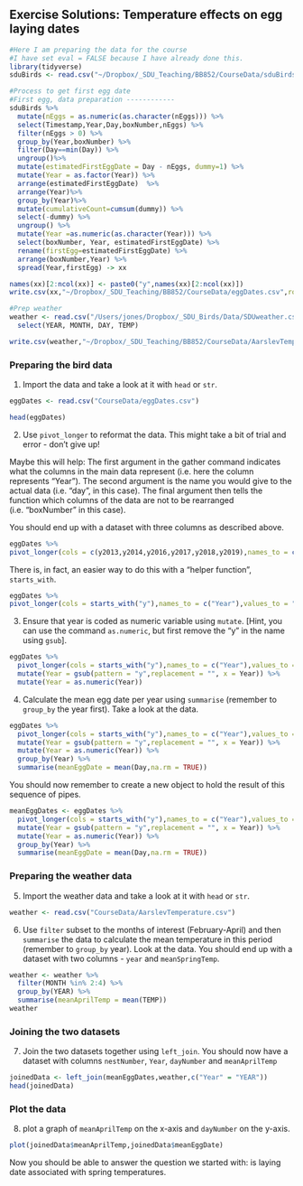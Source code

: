 ## Exercise Solutions: Temperature effects on egg laying dates

```r
#Here I am preparing the data for the course
#I have set eval = FALSE because I have already done this.
library(tidyverse)
sduBirds <- read.csv("~/Dropbox/_SDU_Teaching/BB852/CourseData/sduBirds.csv")

#Process to get first egg date
#First egg, data preparation ------------
sduBirds %>%
  mutate(nEggs = as.numeric(as.character(nEggs))) %>%
  select(Timestamp,Year,Day,boxNumber,nEggs) %>%
  filter(nEggs > 0) %>%
  group_by(Year,boxNumber) %>%
  filter(Day==min(Day)) %>%
  ungroup()%>%
  mutate(estimatedFirstEggDate = Day - nEggs, dummy=1) %>%
  mutate(Year = as.factor(Year)) %>%
  arrange(estimatedFirstEggDate)  %>%
  arrange(Year)%>%
  group_by(Year)%>%
  mutate(cumulativeCount=cumsum(dummy)) %>% 
  select(-dummy) %>%
  ungroup() %>%
  mutate(Year =as.numeric(as.character(Year))) %>%
  select(boxNumber, Year, estimatedFirstEggDate) %>%
  rename(firstEgg=estimatedFirstEggDate) %>%
  arrange(boxNumber,Year) %>%
  spread(Year,firstEgg) -> xx

names(xx)[2:ncol(xx)] <- paste0("y",names(xx)[2:ncol(xx)])
write.csv(xx,"~/Dropbox/_SDU_Teaching/BB852/CourseData/eggDates.csv",row.names = FALSE)

#Prep weather
weather <- read.csv("/Users/jones/Dropbox/_SDU_Birds/Data/SDUweather.csv") %>%
  select(YEAR, MONTH, DAY, TEMP)

write.csv(weather,"~/Dropbox/_SDU_Teaching/BB852/CourseData/AarslevTemperature.csv",row.names = FALSE)
```


### Preparing the bird data



1. Import the data and take a look at it  with `head` or `str`.

```r
eggDates <- read.csv("CourseData/eggDates.csv")
```
```r
head(eggDates)
```

2. Use `pivot_longer` to reformat the data. This might take a bit of trial and error - don't give up! 

Maybe this will help: The first argument in the gather command indicates what the columns in the main data represent (i.e. here the column represents "Year"). The second argument is the name you would give to the actual data (i.e. "day", in this case). The final argument then tells the function which columns of the data are not to be rearranged (i.e. "boxNumber" in this case).

You should end up with a dataset with three columns as described above.
```r
eggDates %>% 
pivot_longer(cols = c(y2013,y2014,y2016,y2017,y2018,y2019),names_to = c("Year"),values_to = "Day")
```

There is, in fact, an easier way to do this with a "helper function", `starts_with`.

```r
eggDates %>% 
pivot_longer(cols = starts_with("y"),names_to = c("Year"),values_to = "Day")
```


3. Ensure that year is coded as numeric variable using `mutate`. [Hint, you can use the command `as.numeric`, but first remove the "y" in the name using `gsub`].

```r
eggDates %>% 
  pivot_longer(cols = starts_with("y"),names_to = c("Year"),values_to = "Day") %>% 
  mutate(Year = gsub(pattern = "y",replacement = "", x = Year)) %>% 
  mutate(Year = as.numeric(Year))
```

4. Calculate the mean egg date per year using `summarise` (remember to `group_by` the year first). Take a look at the data.

```r
eggDates %>% 
  pivot_longer(cols = starts_with("y"),names_to = c("Year"),values_to = "Day") %>% 
  mutate(Year = gsub(pattern = "y",replacement = "", x = Year)) %>% 
  mutate(Year = as.numeric(Year)) %>% 
  group_by(Year) %>% 
  summarise(meanEggDate = mean(Day,na.rm = TRUE))
```

You should now remember to create a new object to hold the result of this sequence of pipes.

```r
meanEggDates <- eggDates %>% 
  pivot_longer(cols = starts_with("y"),names_to = c("Year"),values_to = "Day") %>% 
  mutate(Year = gsub(pattern = "y",replacement = "", x = Year)) %>% 
  mutate(Year = as.numeric(Year)) %>% 
  group_by(Year) %>% 
  summarise(meanEggDate = mean(Day,na.rm = TRUE))
```

### Preparing the weather data


5. Import the weather data and take a look at it with `head` or `str`.

```r
weather <- read.csv("CourseData/AarslevTemperature.csv")
```

6. Use `filter` subset to the months of interest (February-April) and then `summarise` the data to calculate the mean temperature in this period (remember to `group_by` year). Look at the data. You should end up with a dataset with two columns - `year` and `meanSpringTemp`. 

```r
weather <- weather %>%
  filter(MONTH %in% 2:4) %>%
  group_by(YEAR) %>%
  summarise(meanAprilTemp = mean(TEMP))
weather
```

### Joining the two datasets

7. Join the two datasets together using `left_join`. You should now have a dataset with columns `nestNumber`, `Year`,  `dayNumber` and `meanAprilTemp`

```r
joinedData <- left_join(meanEggDates,weather,c("Year" = "YEAR"))
head(joinedData)
```


### Plot the data

8. plot a graph of `meanAprilTemp` on the x-axis and `dayNumber` on the y-axis.

```r
plot(joinedData$meanAprilTemp,joinedData$meanEggDate)
```

Now you should be able to answer the question we started with: is laying date associated with spring temperatures.